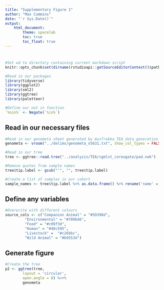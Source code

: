 ```yaml
---
title: "Supplementary Figure 1"
author: "Max Cummins"
date: "`r Sys.Date()`"
output:
    html_document:
        theme: spacelab
        toc: true
        toc_float: true
---
```


#

```r
#Set wd to directory containing current markdown script
knitr::opts_chunk$set(dirname(rstudioapi::getSourceEditorContext()$path))

#Read in our packages
library(tidyverse)
library(ggplot2)
library(xml2)
library(ggtree)
library(paletteer)

#Define our not in function
`%nin%` <- Negate(`%in%`)
```

## Read in our necessary files

```r

#Read in our genometa sheet generated by AusTrakka_TEA_data_generation.Rmd
genometa <- vroom("../delims/genometa_n5631.txt", show_col_types = FALSE)

#Read in our tree
tree <- ggtree::read.tree("../analysis/TEA/cgmlst_coreugate/pad.nwk")

#Remove quotes from sample names
tree$tip.label <- gsub("'", "", tree$tip.label)

#Create a list of samples in our cohort
sample_names <- tree$tip.label %>% as.data.frame() %>% rename('name' = '.')
```

## Define any variables

```r
#Overwrite with different colours
source_cols <- c("Companion Animal" = "#59398d",
         "Environmental" = "#709b46",
         "Food" = "#c09f3d",
         "Human" = "#48c595",
         "Livestock" =  "#c26bbc",
         "Wild Animal" = "#b9553d")
```

## Generate figure
```r
#Create the tree
p2 <- ggtree(tree,
        layout = 'circular',
        open.angle = 0) %<+%
        genometa
```
